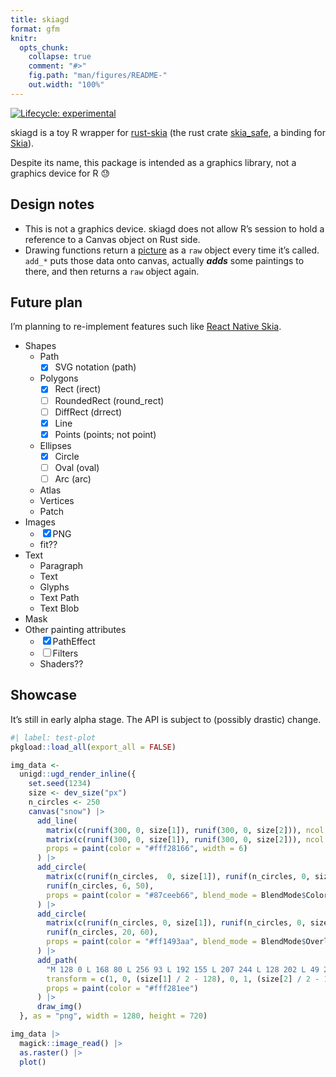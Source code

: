 ```yaml
---
title: skiagd
format: gfm
knitr:
  opts_chunk:
    collapse: true
    comment: "#>"
    fig.path: "man/figures/README-"
    out.width: "100%"
---
```


<!-- README.md is generated from README.Rmd. Please edit that file -->

<!-- badges: start -->
[![Lifecycle: experimental](https://img.shields.io/badge/lifecycle-experimental-orange.svg)](https://lifecycle.r-lib.org/articles/stages.html#experimental)
<!-- badges: end -->

skiagd is a toy R wrapper for [rust-skia](https://github.com/rust-skia/rust-skia) (the rust crate [skia_safe](https://rust-skia.github.io/doc/skia_safe/), a binding for [Skia](https://skia.org/)).

Despite its name, this package is intended as a graphics library, not a graphics device for R 😓


## Design notes

- This is not a graphics device. skiagd does not allow R's session to hold a reference to a Canvas object on Rust side.
- Drawing functions return a [picture](https://shopify.github.io/react-native-skia/docs/shapes/pictures/) as a `raw` object every time it's called. `add_*` puts those data onto canvas, actually ***adds*** some paintings to there, and then returns a `raw` object again.


## Future plan

I'm planning to re-implement features such like [React Native Skia](https://shopify.github.io/react-native-skia/).

- Shapes
  - Path
    - [x] SVG notation (path)
  - Polygons
    - [x] Rect (irect)
    - [ ] RoundedRect (round_rect)
    - [ ] DiffRect (drrect)
    - [x] Line
    - [x] Points (points; not point)
  - Ellipses
    - [x] Circle
    - [ ] Oval (oval)
    - [ ] Arc (arc)
  - Atlas
  - Vertices
  - Patch
- Images
  - [x] PNG
  - fit??
- Text
  - Paragraph
  - Text
  - Glyphs
  - Text Path
  - Text Blob
- Mask
- Other painting attributes
  - [x] PathEffect
  - [ ] Filters
  - Shaders??


## Showcase

It's still in early alpha stage. The API is subject to (possibly drastic) change.

```r
#| label: test-plot
pkgload::load_all(export_all = FALSE)

img_data <-
  unigd::ugd_render_inline({
    set.seed(1234)
    size <- dev_size("px")
    n_circles <- 250
    canvas("snow") |>
      add_line(
        matrix(c(runif(300, 0, size[1]), runif(300, 0, size[2])), ncol = 2),
        matrix(c(runif(300, 0, size[1]), runif(300, 0, size[2])), ncol = 2),
        props = paint(color = "#fff28166", width = 6)
      ) |>
      add_circle(
        matrix(c(runif(n_circles,  0, size[1]), runif(n_circles, 0, size[2])), ncol = 2),
        runif(n_circles, 6, 50),
        props = paint(color = "#87ceeb66", blend_mode = BlendMode$ColorBurn)
      ) |>
      add_circle(
        matrix(c(runif(n_circles, 0, size[1]), runif(n_circles, 0, size[2])), ncol = 2),
        runif(n_circles, 20, 60),
        props = paint(color = "#ff1493aa", blend_mode = BlendMode$Overlay)
      ) |>
      add_path(
        "M 128 0 L 168 80 L 256 93 L 192 155 L 207 244 L 128 202 L 49 244 L 64 155 L 0 93 L 88 80 L 128 0 Z",
        transform = c(1, 0, (size[1] / 2 - 128), 0, 1, (size[2] / 2 - 128), 0, 0, 1),
        props = paint(color = "#fff281ee")
      ) |>
      draw_img()
  }, as = "png", width = 1280, height = 720)

img_data |>
  magick::image_read() |>
  as.raster() |>
  plot()
```
